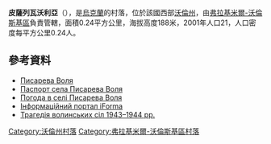 {{coord|50|58|50|N|24|14|22|E|scale:30000|display=title}}

'''皮薩列瓦沃利亞'''（{{lang-uk|Писарева Воля}}），是[[烏克蘭|烏克蘭]]的村落，位於該國西部[[沃倫州|沃倫州]]，由[[弗拉基米爾-沃倫斯基區|弗拉基米爾-沃倫斯基區]]負責管轄，面積0.24平方公里，海拔高度188米，2001年人口21，人口密度每平方公里0.24人。

==參考資料==
* [http://gska2.rada.gov.ua/pls/z7502/A005?rdat1=21.03.2008&rf7571=4678 Писарева Воля]{{Dead link|date=2018年6月 |bot=InternetArchiveBot |fix-attempted=no }}
* [https://web.archive.org/web/20140313005346/http://www.vvadm.gov.ua/ukr/miscevi%20rady/bilyn.html Паспорт села Писарева Воля]
* [http://weather.in.ua/volynskaja/20396 Погода в селі Писарева Воля] {{Wayback|url=http://weather.in.ua/volynskaja/20396 |date=20160305105844 }}
* [https://web.archive.org/web/20100125080655/http://old.iforma.com.ua/classifiers/uk/koatuu Інформаційний портал iForma]
* [https://archive.is/20130113205411/http://www.poshuk.lviv.ua/books_tsaruk_p_5.html Трагедія волинських сіл 1943–1944 рр.]

[[Category:沃倫州村落|Category:沃倫州村落]]
[[Category:弗拉基米爾-沃倫斯基區村落|Category:弗拉基米爾-沃倫斯基區村落]]


{{Volyn-geo-stub}}